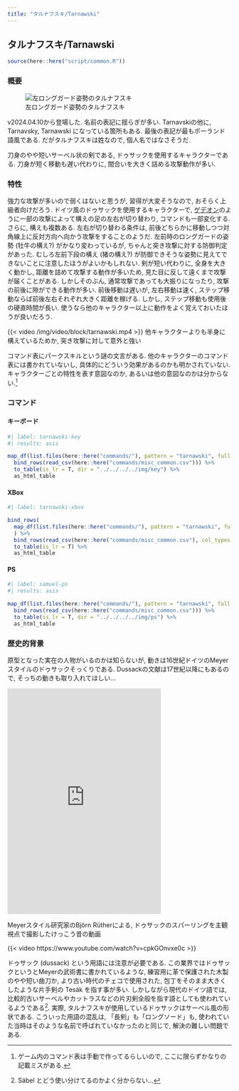 ```yaml
---
title: "タルナフスキ/Tarnawski"
---
```


## タルナフスキ/Tarnawski {#sec-Tarnawski}

```r
source(here::here("script/common.R"))
```


### 概要 {-}

![左ロングガード姿勢のタルナフスキ](/img/Tarnawski.jpg){#fig-tarnawski}

v2024.04.10から登場した. 名前の表記に揺らぎが多い. Tarnavskiの他に, Tarnavsky, Tarnawski になっている箇所もある. 最後の表記が最もポーランド語風である. だがタルナフスキは姓なので, 個人名ではなさそうだ.

刀身のやや短いサーベル状の剣である, ドゥサックを使用するキャラクターである. 刀身が短く移動も遅い代わりに, 間合いを大きく詰める攻撃動作が多い.

### 特性 {-}

強力な攻撃が多いので弱くはないと思うが, 習得が大変そうなので, おそらく上級者向けだろう. ドイツ風のドゥサックを使用するキャラクターで, [ゲデオン](Gedeon.qmd#sec-Gedeon)のように一部の攻撃によって構えの足の左右が切り替わり, コマンドも一部変化する. さらに, 構えも複数ある.  左右が切り替わる条件は, 前後どちらかに移動しつつ対角線上に反対方向へ向かう攻撃をすることのようだ. 左前時のロングガードの姿勢 (牡牛の構え?) がかなり変わっているが, ちゃんと突き攻撃に対する防御判定があった. むしろ左前下段の構え (猪の構え?) が防御できそうな姿勢に見えてできないことに注意したほうがよいかもしれない. 剣が短い代わりに, 全身を大きく動かし, 距離を詰めて攻撃する動作が多いため, 見た目に反して遠くまで攻撃が届くことがある. しかしそのぶん, 通常攻撃であっても大振りになったり, 攻撃の前後に隙ができる動作が多い. 前後移動は遅いが, 左右移動は速く, ステップ移動ならば前後左右それぞれ大きく距離を稼げる. しかし, ステップ移動も使用後の硬直時間が長い. 使うなら他のキャラクター以上に動作をよく覚えておいたほうが良いだろう. 

{{< video /img/video/block/tarnawski.mp4 >}}
他キャラクターよりも半身に構えているためか, 突き攻撃に対して意外と強い

コマンド表にパークスキルという謎の文言がある. 他のキャラクターのコマンド表には書かれていないし, 具体的にどういう効果があるのかも明かされていない. キャラクターごとの特性を表す意図なのか, あるいは他の意図なのかは分からない.^[ゲーム内のコマンド表は手動で作ってるらしいので, ここに限らずかなりの記載ミスがある.]

### コマンド {-}

:::{.panel-tabset}

#### キーボード

```r
#| label: tarnawski-key
#| results: asis

map_df(list.files(here::here("commands/"), pattern = "tarnawski", full.names = T), read_csv) %>%
  bind_rows(read_csv(here::here("commands/misc_common.csv"))) %>%
  to_table(is_lr = T, dir = "../../../../img/key") %>%
  as_html_table
```

#### XBox

```r
#| label: tarnawski-xbox

bind_rows(
  map_df(list.files(here::here("commands/"), pattern = "tarnawski", full.names = T), ~read_csv(.x, col_types = "c"))
  ) %>%
  bind_rows(read_csv(here::here("commands/misc_common.csv"), col_types = "c")) %>%
  to_table(is_lr = T) %>%
  as_html_table
```

#### PS

```r
#| label: samuel-ps
#| results: asis

map_df(list.files(here::here("commands/"), pattern = "tarnawski", full.names = T), read_csv) %>%
  bind_rows(read_csv(here::here("commands/misc_common.csv"))) %>%
  to_table(is_lr = T, dir = "../../../../img/ps") %>%
  as_html_table
```

:::

### 歴史的背景 {-}

原型となった実在の人物がいるのかは知らないが, 動きは16世紀ドイツのMeyerスタイルのドゥサックそっくりである. Dussackの文献は17世紀以降にもあるので, そっちの動きも取り入れてほしい...

<iframe src="https://assets.pinterest.com/ext/embed.html?id=1144125480328793373" height="507" width="345" frameborder="0" scrolling="no" ></iframe>

Meyerスタイル研究家のBjörn Rütherによる, ドゥサックのスパーリングを主観視点で撮影したけっこう昔の動画

{{< video https://www.youtube.com/watch?v=cpkGOnvxe0c >}}

ドゥサック (dussack) という用語には注意が必要である. この業界ではドゥサックというとMeyerの武術書に書かれているような, 練習用に革で保護された木製のやや短い曲刀か, より古い時代のチェコで使用された, 包丁をそのまま大きくしたような片手剣の Tesák を指す事が多い. しかしながら現代のドイツ語では, 比較的古いサーベルやカットラスなどの片刃剣全般を指す語としても使われているようである^[Säbel とどう使い分けてるのかよく分からない...]. 実際, タルナフスキが使用しているドゥサックはサーベル風の形状である. こういった用語の混乱は, 「長剣」も「ロングソード」も, 使われていた当時はそのような名前で呼ばれていなかったのと同じで, 解決の難しい問題である.
